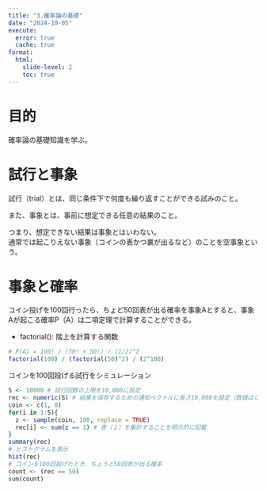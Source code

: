 ```yaml
---
title: "3.確率論の基礎"
date: "2024-10-05"
execute: 
  error: true
  cache: true
format:
  html: 
    slide-level: 2
    toc: true
---
```


# 目的
確率論の基礎知識を学ぶ。

# 試行と事象
試行（trial）とは、同じ条件下で何度も繰り返すことができる試みのこと。  

また、事象とは、事前に想定できる任意の結果のこと。  

つまり、想定できない結果は事象とはいわない。  
通常では起こりえない事象（コインの表かつ裏が出るなど）のことを空事象という。  

# 事象と確率
コイン投げを100回行ったら、ちょど50回表が出る確率を事象Aとすると、事象Aが起こる確率P（A）は二項定理で計算することができる。  

- factorial(): 階上を計算する関数
```r
# P(A) = 100! / (50! × 50!) / (1/2)^2 
factorial(100) / (factorial(50)^2) / (2^100)
```

コインを100回投げる試行をシミュレーション
```r
S <- 10000 # 試行回数の上限を10,000に設定
rec <- numeric(S) # 結果を保存するための通知ベクトルに長さ10,000を設定（数値は０で初期化）
coin <- c(1, 0)
for(i in 1:S){ 
  z <- sample(coin, 100, replace = TRUE)
  rec[i] <- sum(z == 1) # 表（１）を集計することを明示的に記載
}
summary(rec)
# ヒストグラムを表示
hist(rec)
# コインを100回投げたとき、ちょうど50回表が出る確率
count <- (rec == 50)
sum(count)
```
